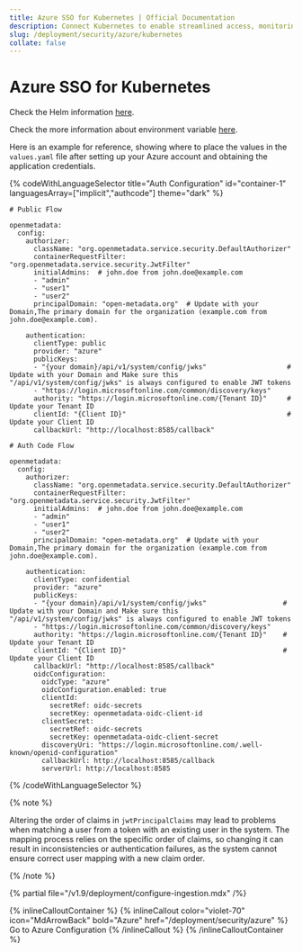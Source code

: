 ```yaml
---
title: Azure SSO for Kubernetes | Official Documentation
description: Connect Kubernetes to enable streamlined access, monitoring, or search of enterprise data using secure and scalable integrations.
slug: /deployment/security/azure/kubernetes
collate: false
---
```


# Azure SSO for Kubernetes

Check the Helm information [here](https://artifacthub.io/packages/search?repo=open-metadata).

Check the more information about environment variable [here](/deployment/security/configuration-parameters).

Here is an example for reference, showing where to place the values in the `values.yaml` file after setting up your Azure account and obtaining the application credentials.

{% codeWithLanguageSelector title="Auth Configuration" id="container-1" languagesArray=["implicit","authcode"] theme="dark" %}

```implicit
# Public Flow

openmetadata:
  config:
    authorizer:
      className: "org.openmetadata.service.security.DefaultAuthorizer"
      containerRequestFilter: "org.openmetadata.service.security.JwtFilter"
      initialAdmins:  # john.doe from john.doe@example.com
      - "admin"
      - "user1"
      - "user2"
      principalDomain: "open-metadata.org"  # Update with your Domain,The primary domain for the organization (example.com from john.doe@example.com).  

    authentication:
      clientType: public
      provider: "azure"
      publicKeys:
      - "{your domain}/api/v1/system/config/jwks"                    # Update with your Domain and Make sure this "/api/v1/system/config/jwks" is always configured to enable JWT tokens
      - "https://login.microsoftonline.com/common/discovery/keys"
      authority: "https://login.microsoftonline.com/{Tenant ID}"     # Update your Tenant ID  
      clientId: "{Client ID}"                                        # Update your Client ID
      callbackUrl: "http://localhost:8585/callback"
```

```authcode
# Auth Code Flow 

openmetadata:
  config:
    authorizer:
      className: "org.openmetadata.service.security.DefaultAuthorizer"  
      containerRequestFilter: "org.openmetadata.service.security.JwtFilter"  
      initialAdmins:  # john.doe from john.doe@example.com
      - "admin"
      - "user1"
      - "user2"
      principalDomain: "open-metadata.org"  # Update with your Domain,The primary domain for the organization (example.com from john.doe@example.com).  

    authentication:
      clientType: confidential 
      provider: "azure" 
      publicKeys:
      - "{your domain}/api/v1/system/config/jwks"                   # Update with your Domain and Make sure this "/api/v1/system/config/jwks" is always configured to enable JWT tokens
      - "https://login.microsoftonline.com/common/discovery/keys"
      authority: "https://login.microsoftonline.com/{Tenant ID}"    # Update your Tenant ID
      clientId: "{Client ID}"                                       # Update your Client ID
      callbackUrl: "http://localhost:8585/callback"
      oidcConfiguration:
        oidcType: "azure"
        oidcConfiguration.enabled: true
        clientId:
          secretRef: oidc-secrets
          secretKey: openmetadata-oidc-client-id  
        clientSecret:
          secretRef: oidc-secrets
          secretKey: openmetadata-oidc-client-secret  
        discoveryUri: "https://login.microsoftonline.com/.well-known/openid-configuration"     
        callbackUrl: http://localhost:8585/callback  
        serverUrl: http://localhost:8585  
```

{% /codeWithLanguageSelector %}

{% note %}

Altering the order of claims in `jwtPrincipalClaims` may lead to problems when matching a user from a token with an existing user in the system. The mapping process relies on the specific order of claims, so changing it can result in inconsistencies or authentication failures, as the system cannot ensure correct user mapping with a new claim order.

{% /note %}

{% partial file="/v1.9/deployment/configure-ingestion.mdx" /%}


{% inlineCalloutContainer %}
  {% inlineCallout
    color="violet-70"
    icon="MdArrowBack"
    bold="Azure"
    href="/deployment/security/azure" %}
    Go to Azure Configuration
  {% /inlineCallout %}
{% /inlineCalloutContainer %}
